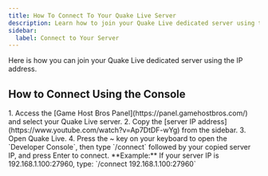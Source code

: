 ```yaml
---
title: How To Connect To Your Quake Live Server
description: Learn how to join your Quake Live dedicated server using the IP address.
sidebar:
  label: Connect to Your Server
---
```


Here is how you can join your Quake Live dedicated server using the IP address.

## How to Connect Using the Console
<Steps>
1. Access the [Game Host Bros Panel](https://panel.gamehostbros.com/) and select your Quake Live server.
2. Copy the [server IP address](https://www.youtube.com/watch?v=Ap7DtDF-wYg) from the sidebar.
3. Open Quake Live.
4. Press the ~ key on your keyboard to open the `Developer Console`, then type `/connect` followed by your copied server IP, and press Enter to connect.
</Steps>
**Example:** If your server IP is 192.168.1.100:27960, type:
`/connect 192.168.1.100:27960`
